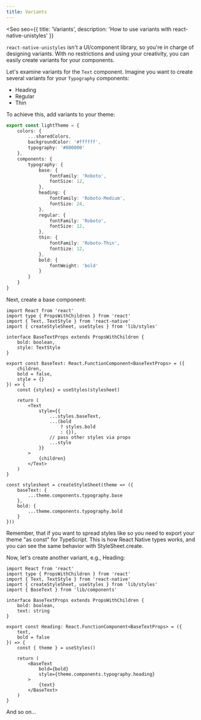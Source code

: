 ```yaml
---
title: Variants
---
```



<Seo
    seo={{
        title: 'Variants',
        description: 'How to use variants with react-native-unistyles'
    }}
>

`react-native-unistyles` isn't a UI/component library, so you're in charge of designing variants. With no restrictions and using your creativity, you can easily create variants for your components.

Let's examine variants for the `Text` component. Imagine you want to create several variants for your `Typography` components:
- Heading
- Regular
- Thin

To achieve this, add variants to your theme:

```ts
export const lightTheme = {
    colors: {
        ...sharedColors,
        backgroundColor: '#ffffff',
        typography: '#000000'
    },
    components: {
        typography: {
            base: {
                fontFamily: 'Roboto',
                fontSize: 12,
            },
            heading: {
                fontFamily: 'Roboto-Medium',
                fontSize: 24,
            },
            regular: {
                fontFamily: 'Roboto',
                fontSize: 12,
            },
            thin: {
                fontFamily: 'Roboto-Thin',
                fontSize: 12,
            },
            bold: {
                fontWeight: 'bold'
            }
        }
    }
}
```
Next, create a base component:

```tsx
import React from 'react'
import type { PropsWithChildren } from 'react'
import { Text, TextStyle } from 'react-native'
import { createStyleSheet, useStyles } from 'lib/styles'

interface BaseTextProps extends PropsWithChildren {
    bold: boolean,
    style: TextStyle
}

export const BaseText: React.FunctionComponent<BaseTextProps> = ({
    children,
    bold = false,
    style = {}
}) => {
    const {styles} = useStyles(stylesheet)

    return (
        <Text
            style={{
                ...styles.baseText,
                ...(bold
                    ? styles.bold
                    : {}),
                // pass other styles via props
                ...style
            }}
        >
            {children}
        </Text>
    )
}

const stylesheet = createStyleSheet(theme => ({
    baseText: {
        ...theme.components.typography.base
    },
    bold: {
        ...theme.components.typography.bold
    }
}))
```
Remember, that if you want to spread styles like so you need to export your theme "as const" for TypeScript.
This is how React Native types works, and you can see the same behavior with StyleSheet.create.

Now, let's create another variant, e.g., Heading:

```tsx
import React from 'react'
import type { PropsWithChildren } from 'react'
import { Text, TextStyle } from 'react-native'
import { createStyleSheet, useStyles } from 'lib/styles'
import { BaseText } from 'lib/components'

interface BaseTextProps extends PropsWithChildren {
    bold: boolean,
    text: string
}

export const Heading: React.FunctionComponent<BaseTextProps> = ({
    text,
    bold = false
}) => {
    const { theme } = useStyles()

    return (
        <BaseText
            bold={bold}
            style={theme.components.typography.heading}
        >
            {text}
        </BaseText>
    )
}
```
And so on...

</Seo>
